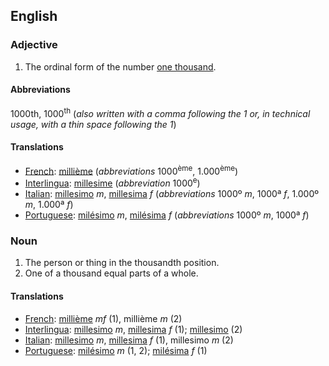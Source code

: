 ==English==

===Adjective===

# The ordinal form of the number [[thousand|one thousand]].

====Abbreviations====
1000th, 1000<sup>th</sup> (''also written with a comma following the 1 or, in technical usage, with a thin space following the 1'')

====Translations====

*[[French]]: [[millième]] (''abbreviations'' 1000<sup>ème</sup>, 1.000<sup>ème</sup>)
*[[Interlingua]]: [[millesime]] (''abbreviation'' 1000<sup>e</sup>)
*[[Italian]]: [[millesimo]] ''m'', [[millesima]] ''f'' (''abbreviations'' 1000º ''m'', 1000ª ''f'', 1.000º ''m'', 1.000ª ''f'')
*[[Portuguese]]: [[milésimo]] ''m'', [[milésima]] ''f'' (''abbreviations'' 1000º ''m'', 1000ª ''f'')

===Noun===

#The person or thing in the thousandth position.
#One of a thousand equal parts of a whole.

====Translations====

*[[French]]: [[millième]] ''mf'' (1), millième ''m'' (2)
*[[Interlingua]]: [[millesimo]] ''m'', [[millesima]] ''f'' (1); [[millesimo]] (2)
*[[Italian]]: [[millesimo]] ''m'', [[millesima]] ''f'' (1), millesimo ''m'' (2)
*[[Portuguese]]: [[milésimo]] ''m'' (1, 2); [[milésima]] ''f'' (1)